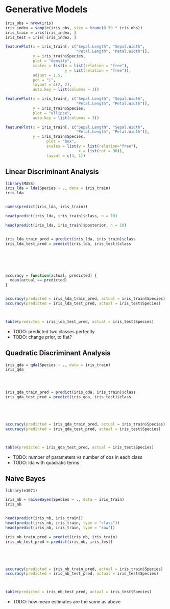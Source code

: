 # Generative Models

```r
iris_obs = nrow(iris)
iris_index = sample(iris_obs, size = trunc(0.50 * iris_obs))
iris_train = iris[iris_index, ]
iris_test = iris[-iris_index, ]
```


```r
featurePlot(x = iris_train[, c("Sepal.Length", "Sepal.Width", 
                               "Petal.Length", "Petal.Width")], 
            y = iris_train$Species,
            plot = "density", 
            scales = list(x = list(relation = "free"), 
                          y = list(relation = "free")), 
            adjust = 1.5, 
            pch = "|", 
            layout = c(2, 2), 
            auto.key = list(columns = 3))
```

```r

featurePlot(x = iris_train[, c("Sepal.Length", "Sepal.Width", 
                               "Petal.Length", "Petal.Width")], 
            y = iris_train$Species,
            plot = "ellipse",
            auto.key = list(columns = 3))
```


```r
featurePlot(x = iris_train[, c("Sepal.Length", "Sepal.Width", 
                               "Petal.Length", "Petal.Width")], 
            y = iris_train$Species,
                  plot = "box",
                  scales = list(y = list(relation="free"),
                                x = list(rot = 90)),
                  layout = c(4, 1))
```


## Linear Discriminant Analysis

```r
library(MASS)
iris_lda = lda(Species ~ ., data = iris_train)
iris_lda


names(predict(iris_lda, iris_train))

head(predict(iris_lda, iris_train)$class, n = 10)

head(predict(iris_lda, iris_train)$posterior, n = 10)


iris_lda_train_pred = predict(iris_lda, iris_train)$class
iris_lda_test_pred = predict(iris_lda, iris_test)$class






accuracy = function(actual, predicted) {
  mean(actual == predicted)
}


accuracy(predicted = iris_lda_train_pred, actual = iris_train$Species)
accuracy(predicted = iris_lda_test_pred, actual = iris_test$Species)



table(predicted = iris_lda_test_pred, actual = iris_test$Species)

```

- TODO: predicted two classes perfectly
- TODO: change prior, to flat?

## Quadratic Discriminant Analysis


```r

iris_qda = qda(Species ~ ., data = iris_train)
iris_qda




iris_qda_train_pred = predict(iris_qda, iris_train)$class
iris_qda_test_pred = predict(iris_qda, iris_test)$class





accuracy(predicted = iris_qda_train_pred, actual = iris_train$Species)
accuracy(predicted = iris_qda_test_pred, actual = iris_test$Species)



table(predicted = iris_qda_test_pred, actual = iris_test$Species)

```

- TODO: number of parameters vs number of obs in each class
- TODO: lda with quadratic terms

## Naive Bayes




```r
library(e1071)

iris_nb = naiveBayes(Species ~ ., data = iris_train)
iris_nb


head(predict(iris_nb, iris_train))
head(predict(iris_nb, iris_train, type = "class"))
head(predict(iris_nb, iris_train, type = "raw"))

iris_nb_train_pred = predict(iris_nb, iris_train)
iris_nb_test_pred = predict(iris_nb, iris_test)





accuracy(predicted = iris_nb_train_pred, actual = iris_train$Species)
accuracy(predicted = iris_nb_test_pred, actual = iris_test$Species)



table(predicted = iris_nb_test_pred, actual = iris_test$Species)


```

- TODO: how mean estimates are the same as above











